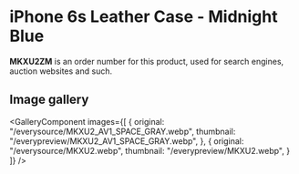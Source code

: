 
# iPhone 6s Leather Case - Midnight Blue

<Callout type='info' emoji='👉🏻'>**MKXU2ZM** is an order number for this product, used for search engines, auction websites and such.</Callout>

## Image gallery

<GalleryComponent
    images={[
      {
        original: "/everysource/MKXU2_AV1_SPACE_GRAY.webp",
        thumbnail: "/everypreview/MKXU2_AV1_SPACE_GRAY.webp",
      },
      {
        original: "/everysource/MKXU2.webp",
        thumbnail: "/everypreview/MKXU2.webp",
      }
    ]}
  />
